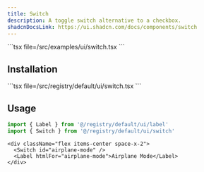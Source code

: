 ```yaml
---
title: Switch
description: A toggle switch alternative to a checkbox.
shadcnDocsLink: https://ui.shadcn.com/docs/components/switch
---
```


<ComponentPreview component="switch">
  ```tsx file=<rootDir>/src/examples/ui/switch.tsx
  ```
</ComponentPreview>

## Installation

<Installation component="switch">
  ```tsx file=<rootDir>/src/registry/default/ui/switch.tsx
  ```
</Installation>

## Usage

```ts
import { Label } from '@/registry/default/ui/label'
import { Switch } from '@/registry/default/ui/switch'
```

```tsx
<div className="flex items-center space-x-2">
  <Switch id="airplane-mode" />
  <Label htmlFor="airplane-mode">Airplane Mode</Label>
</div>
```